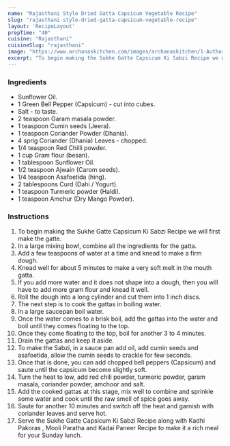 ---
name: "Rajasthani Style Dried Gatta Capsicum Vegetable Recipe"
slug: "rajasthani-style-dried-gatta-capsicum-vegetable-recipe"
layout: 'RecipeLayout'
prepTime: "40"
cuisine: "Rajasthani"
cuisineSlug: "rajasthani"
image: "https://www.archanaskitchen.com/images/archanaskitchen/1-Author/sibyl-archanaskitchen.com/Rajasthani_Style_Sukhe_Gatte_Capsicum_Ki_Sabzi_Recipe.jpg"
excerpt: "To begin making the Sukhe Gatte Capsicum Ki Sabzi Recipe we will first make the gatte"
---

### Ingredients

- Sunflower Oil.
- 1 Green Bell Pepper (Capsicum) - cut into cubes.
- Salt - to taste.
- 2 teaspoon Garam masala powder.
- 1 teaspoon Cumin seeds (Jeera).
- 1 teaspoon Coriander Powder (Dhania).
- 4 sprig Coriander (Dhania) Leaves - chopped.
- 1/4 teaspoon Red Chilli powder.
- 1 cup Gram flour (besan).
- 1 tablespoon Sunflower Oil.
- 1/2 teaspoon Ajwain (Carom seeds).
- 1/4 teaspoon Asafoetida (hing).
- 2 tablespoons Curd (Dahi / Yogurt).
- 1 teaspoon Turmeric powder (Haldi).
- 1 teaspoon Amchur (Dry Mango Powder).

### Instructions

1. To begin making the Sukhe Gatte Capsicum Ki Sabzi Recipe we will first make the gatte.
1. In a large mixing bowl, combine all the ingredients for the gatta.
1. Add a few teaspoons of water at a time and knead to make a firm dough.
1. Knead well for about 5 minutes to make a very soft melt in the mouth gatta.
1. If you add more water and it does not shape into a dough, then you will have to add more gram flour and knead it well.
1. Roll the dough into a long cylinder and cut them into 1 inch discs.
1. The next step is to cook the gattas in boiling water.
1. In a large saucepan boil water.
1. Once the water comes to a brisk boil, add the gattas into the water and boil until they comes floating to the top.
1. Once they come floating to the top, boil for another 3 to 4 minutes.
1. Drain the gattas and keep it aside.
1. To make the Sabzi, in a sauce pan add oil, add cumin seeds and asafoetida, allow the cumin seeds to crackle for few seconds.
1. Once that is done, you can add chopped bell peppers (Capsicum) and saute until the capsicum become slightly soft.
1. Turn the heat to low, add red chili powder, turmeric powder, garam masala, coriander powder, amchoor and salt.
1. Add the cooked gattas at this stage, mix well to combine and sprinkle some water and cook until the raw smell of spice goes away.
1. Saute for another 10 minutes and switch off the heat and garnish with coriander leaves and serve hot.
1. Serve the Sukhe Gatte Capsicum Ki Sabzi Recipe along with Kadhi Pakoras , Mooli Paratha and Kadai Paneer Recipe to make it a rich meal for your Sunday lunch.
